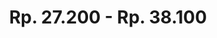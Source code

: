 ---
title: "Rp. 27.200 - Rp. 38.100"
publishedAt: "https://s.shopee.co.id/4VNtMNzqPb"
summary: "Crochet Hirono Hats"
images:
  - "/images/projects/products/Crochet hirono hats.jpeg"
---